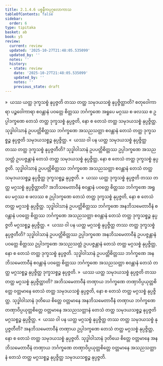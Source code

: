 ```yaml
---
title: 2.1.4.6 ပစ္စနီကပုဂ္ဂလောကာသ
tableOfContents: false
sidebar:
  order: 6
type: tipitaka
basket: ab
book: y5
review:
  current: review
  updated: '2025-10-27T21:48:05.535099'
  updated_by: ''
  notes: ''
  history:
  - state: review
    date: '2025-10-27T21:48:05.535099'
    updated_by: ''
    notes: ''
    previous_state: draft
---
```



<ReviewStatus review={frontmatter.review} showDetails={true} />

<HypothesisAnnotation frontmatter={frontmatter} />

<DynamicBreadcrumb />

<Division number="66" book="y5" e="ch" v="33" p="224">

<Paragraph number="381" book="y5">
»  ယဿ ယတ္ထ ဒုက္ခသစ္စံ နုပ္ပဇ္ဇတိ တဿ တတ္ထ သမုဒယသစ္စံ နုပ္ပဇ္ဇိတ္ထာတိ?
</Paragraph>

<Paragraph number="382" book="y5">
စတုဝေါကာရာ ပဉ္စဝေါကာရာ စဝန္တာနံ ပဝတ္တေ စိတ္တဿ ဘင်္ဂက္ခဏေ အရူပေ မဂ္ဂဿ စ ဖလဿ စ ဥပ္ပါဒက္ခဏေ တေသံ တတ္ထ ဒုက္ခသစ္စံ နုပ္ပဇ္ဇတိ, နော စ တေသံ တတ္ထ သမုဒယသစ္စံ နုပ္ပဇ္ဇိတ္ထ. သုဒ္ဓါဝါသာနံ ဥပပတ္တိစိတ္တဿ ဘင်္ဂက္ခဏေ အသညသတ္တာ စဝန္တာနံ တေသံ တတ္ထ ဒုက္ခသစ္စဉ္စ နုပ္ပဇ္ဇတိ သမုဒယသစ္စဉ္စ နုပ္ပဇ္ဇိတ္ထ.
</Paragraph>

<Paragraph number="383" book="y5">
«  ယဿ ဝါ ပန ယတ္ထ သမုဒယသစ္စံ နုပ္ပဇ္ဇိတ္ထ တဿ တတ္ထ ဒုက္ခသစ္စံ နုပ္ပဇ္ဇတီတိ?
</Paragraph>

<Paragraph number="384" book="y5">
သုဒ္ဓါဝါသာနံ ဥပပတ္တိစိတ္တဿ ဥပ္ပါဒက္ခဏေ အသညသတ္တံ ဥပပဇ္ဇန္တာနံ တေသံ တတ္ထ သမုဒယသစ္စံ နုပ္ပဇ္ဇိတ္ထ, နော စ တေသံ တတ္ထ ဒုက္ခသစ္စံ နုပ္ပဇ္ဇတိ. သုဒ္ဓါဝါသာနံ ဥပပတ္တိစိတ္တဿ ဘင်္ဂက္ခဏေ အသညသတ္တာ စဝန္တာနံ တေသံ တတ္ထ သမုဒယသစ္စဉ္စ နုပ္ပဇ္ဇိတ္ထ ဒုက္ခသစ္စဉ္စ နုပ္ပဇ္ဇတိ.
</Paragraph>

<Paragraph number="385" book="y5">
»  ယဿ ယတ္ထ ဒုက္ခသစ္စံ နုပ္ပဇ္ဇတိ တဿ တတ္ထ မဂ္ဂသစ္စံ နုပ္ပဇ္ဇိတ္ထာတိ?
</Paragraph>

<Paragraph number="386" book="y5">
အဘိသမေတာဝီနံ စဝန္တာနံ ပဝတ္တေ စိတ္တဿ ဘင်္ဂက္ခဏေ အရူပေ မဂ္ဂဿ စ ဖလဿ စ ဥပ္ပါဒက္ခဏေ တေသံ တတ္ထ ဒုက္ခသစ္စံ နုပ္ပဇ္ဇတိ, နော စ တေသံ တတ္ထ မဂ္ဂသစ္စံ နုပ္ပဇ္ဇိတ္ထ. သုဒ္ဓါဝါသာနံ ဥပပတ္တိစိတ္တဿ ဘင်္ဂက္ခဏေ အနဘိသမေတာဝီနံ စဝန္တာနံ ပဝတ္တေ စိတ္တဿ ဘင်္ဂက္ခဏေ အသညသတ္တာ စဝန္တာနံ တေသံ တတ္ထ ဒုက္ခသစ္စဉ္စ နုပ္ပဇ္ဇတိ မဂ္ဂသစ္စဉ္စ နုပ္ပဇ္ဇိတ္ထ.
</Paragraph>

<Paragraph number="387" book="y5">
«  ယဿ ဝါ ပန ယတ္ထ မဂ္ဂသစ္စံ နုပ္ပဇ္ဇိတ္ထ တဿ တတ္ထ ဒုက္ခသစ္စံ နုပ္ပဇ္ဇတီတိ?
</Paragraph>

<Paragraph number="388" book="y5">
သုဒ္ဓါဝါသာနံ ဥပပတ္တိစိတ္တဿ ဥပ္ပါဒက္ခဏေ အနဘိသမေတာဝီနံ ဥပပဇ္ဇန္တာနံ ပဝတ္တေ စိတ္တဿ ဥပ္ပါဒက္ခဏေ အသညသတ္တံ ဥပပဇ္ဇန္တာနံ တေသံ တတ္ထ မဂ္ဂသစ္စံ နုပ္ပဇ္ဇိတ္ထ, နော စ တေသံ တတ္ထ ဒုက္ခသစ္စံ နုပ္ပဇ္ဇတိ. သုဒ္ဓါဝါသာနံ ဥပပတ္တိစိတ္တဿ ဘင်္ဂက္ခဏေ အနဘိသမေတာဝီနံ စဝန္တာနံ ပဝတ္တေ စိတ္တဿ ဘင်္ဂက္ခဏေ အသညသတ္တာ စဝန္တာနံ တေသံ တတ္ထ မဂ္ဂသစ္စဉ္စ နုပ္ပဇ္ဇိတ္ထ ဒုက္ခသစ္စဉ္စ နုပ္ပဇ္ဇတိ.
</Paragraph>

</Division>
<Division number="67" book="y5" e="ch" v="33" p="225">

<Paragraph number="389" book="y5">
»  ယဿ ယတ္ထ သမုဒယသစ္စံ နုပ္ပဇ္ဇတိ တဿ တတ္ထ မဂ္ဂသစ္စံ နုပ္ပဇ္ဇိတ္ထာတိ?
</Paragraph>

<Paragraph number="390" book="y5">
အဘိသမေတာဝီနံ တဏှာယ ဘင်္ဂက္ခဏေ တဏှာဝိပ္ပယုတ္တစိတ္တေ ဝတ္တမာနေ တေသံ တတ္ထ သမုဒယသစ္စံ နုပ္ပဇ္ဇတိ, နော စ တေသံ တတ္ထ မဂ္ဂသစ္စံ နုပ္ပဇ္ဇိတ္ထ. သုဒ္ဓါဝါသာနံ ဒုတိယေ စိတ္တေ ဝတ္တမာနေ အနဘိသမေတာဝီနံ တဏှာယ ဘင်္ဂက္ခဏေ တဏှာဝိပ္ပယုတ္တစိတ္တေ ဝတ္တမာနေ အသညသတ္တာနံ တေသံ တတ္ထ သမုဒယသစ္စဉ္စ နုပ္ပဇ္ဇတိ မဂ္ဂသစ္စဉ္စ နုပ္ပဇ္ဇိတ္ထ.
</Paragraph>

<Paragraph number="391" book="y5">
«  ယဿ ဝါ ပန ယတ္ထ မဂ္ဂသစ္စံ နုပ္ပဇ္ဇိတ္ထ တဿ တတ္ထ သမုဒယသစ္စံ နုပ္ပဇ္ဇတီတိ?
</Paragraph>

<Paragraph number="392" book="y5">
အနဘိသမေတာဝီနံ တဏှာယ ဥပ္ပါဒက္ခဏေ တေသံ တတ္ထ မဂ္ဂသစ္စံ နုပ္ပဇ္ဇိတ္ထ, နော စ တေသံ တတ္ထ သမုဒယသစ္စံ နုပ္ပဇ္ဇတိ. သုဒ္ဓါဝါသာနံ ဒုတိယေ စိတ္တေ ဝတ္တမာနေ အနဘိသမေတာဝီနံ တဏှာယ ဘင်္ဂက္ခဏေ တဏှာဝိပ္ပယုတ္တစိတ္တေ ဝတ္တမာနေ အသညသတ္တာနံ တေသံ တတ္ထ မဂ္ဂသစ္စဉ္စ နုပ္ပဇ္ဇိတ္ထ သမုဒယသစ္စဉ္စ နုပ္ပဇ္ဇတိ.
</Paragraph>
</Division>